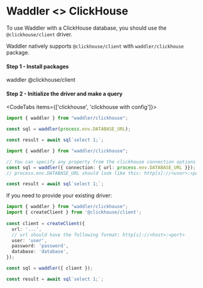 
# Waddler \<\> ClickHouse

To use Waddler with a ClickHouse database, you should use the `@clickhouse/client` driver.

Waddler natively supports `@clickhouse/client` with `waddler/clickhouse` package.

#### Step 1 - Install packages
<Npm>
waddler @clickhouse/client
</Npm>

#### Step 2 - Initialize the driver and make a query
<CodeTabs items={['clickhouse', 'clickhouse with config']}>
```typescript copy
import { waddler } from "waddler/clickhouse";

const sql = waddler(process.env.DATABASE_URL);

const result = await sql`select 1;`;
```
```typescript copy
import { waddler } from "waddler/clickhouse";

// You can specify any property from the clickhouse connection options
const sql = waddler({ connection: { url: process.env.DATABASE_URL }});
// process.env.DATABASE_URL should look like this: http[s]://<user>:<password>@<host>:<port>/<database>;

const result = await sql`select 1;`;
```
</CodeTabs>

If you need to provide your existing driver:

```typescript copy
import { waddler } from "waddler/clickhouse";
import { createClient } from '@clickhouse/client';
  
const client = createClient({
  url: '...',
  // url should have the following format: http[s]://<host>:<port>
  user: 'user',
  password: 'password',
  database: 'database',
});

const sql = waddler({ client });

const result = await sql`select 1;`;
```

